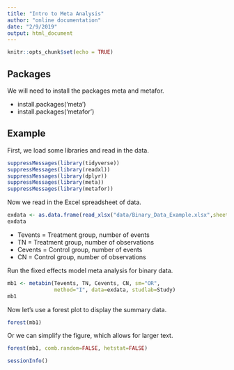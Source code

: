 ```yaml
---
title: "Intro to Meta Analysis"
author: "online documentation"
date: "2/9/2019"
output: html_document
---
```


```r
knitr::opts_chunk$set(echo = TRUE)
```

## Packages

We will need to install the packages meta and metafor.

* install.packages('meta')
* install.packages('metafor')

## Example

First, we load some libraries and read in the data.

```r
suppressMessages(library(tidyverse))
suppressMessages(library(readxl))
suppressMessages(library(dplyr))
suppressMessages(library(meta))
suppressMessages(library(metafor))
```

Now we read in the Excel spreadsheet of data.

```r
exdata <- as.data.frame(read_xlsx("data/Binary_Data_Example.xlsx",sheet=1))
exdata
```

* Tevents = Treatment group, number of events
* TN = Treatment group, number of observations
* Cevents = Control group, number of events
* CN = Control group, number of observations

Run the fixed effects model meta analysis for binary data.

```r
mb1 <- metabin(Tevents, TN, Cevents, CN, sm="OR", 
               method="I", data=exdata, studlab=Study)
mb1
```

Now let's use a forest plot to display the summary data.
```r
forest(mb1)
```


Or we can simplify the figure, which allows for larger text.
```r
forest(mb1, comb.random=FALSE, hetstat=FALSE)
```

```r
sessionInfo()
```
